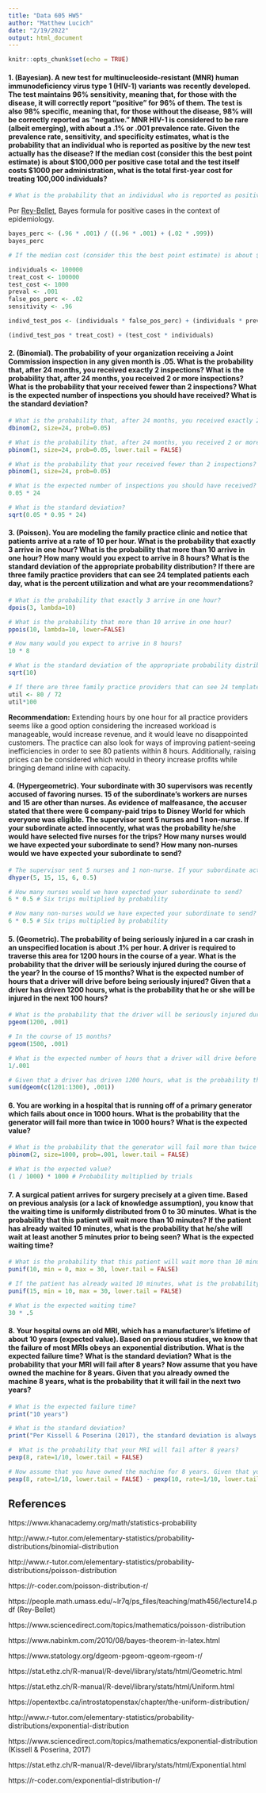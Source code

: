 ```yaml
---
title: "Data 605 HW5"
author: "Matthew Lucich"
date: "2/19/2022"
output: html_document
---
```


```r
knitr::opts_chunk$set(echo = TRUE)
```


#### 1. (Bayesian). A new test for multinucleoside-resistant (MNR) human immunodeficiency virus type 1 (HIV-1) variants was recently developed. The test maintains 96% sensitivity, meaning that, for those with the disease, it will correctly report “positive” for 96% of them. The test is also 98% specific, meaning that, for those without the disease, 98% will be correctly reported as “negative.” MNR HIV-1 is considered to be rare (albeit emerging), with about a .1% or .001 prevalence rate. Given the prevalence rate, sensitivity, and specificity estimates, what is the probability that an individual who is reported as positive by the new test actually has the disease? If the median cost (consider this the best point estimate) is about $100,000 per positive case total and the test itself costs $1000 per administration, what is the total first-year cost for treating 100,000 individuals?


```r
# What is the probability that an individual who is reported as positive by the new test actually has the disease? 
```

Per [Rey-Bellet](https://people.math.umass.edu/~lr7q/ps_files/teaching/math456/lecture14.pdf), Bayes formula for positive cases in the context of epidemiology.

\begin{equation}
\label{eq:bayes}
P(D|+) = \frac{P(+|D) P(D)}
{P(+|D) P(D) + P(+|\overline{D}) P(\overline{D})}
\end{equation}

```r
bayes_perc <- (.96 * .001) / ((.96 * .001) + (.02 * .999))
bayes_perc
```

```r

# If the median cost (consider this the best point estimate) is about $100,000 per positive case total and the test itself costs $1000 per administration, what is the total first-year cost for treating 100,000 individuals?

individuals <- 100000
treat_cost <- 100000
test_cost <- 1000
preval <- .001
false_pos_perc <- .02
sensitivity <- .96

indivd_test_pos <- (individuals * false_pos_perc) + (individuals * preval * sensitivity)

(indivd_test_pos * treat_cost) + (test_cost * individuals)

```



#### 2. (Binomial). The probability of your organization receiving a Joint Commission inspection in any given month is .05. What is the probability that, after 24 months, you received exactly 2 inspections? What is the probability that, after 24 months, you received 2 or more inspections? What is the probability that your received fewer than 2 inspections? What is the expected number of inspections you should have received? What is the standard deviation?


```r

# What is the probability that, after 24 months, you received exactly 2 inspections?
dbinom(2, size=24, prob=0.05) 

# What is the probability that, after 24 months, you received 2 or more inspections? 
pbinom(1, size=24, prob=0.05, lower.tail = FALSE) 

# What is the probability that your received fewer than 2 inspections? 
pbinom(1, size=24, prob=0.05) 

# What is the expected number of inspections you should have received? 
0.05 * 24

# What is the standard deviation?
sqrt(0.05 * 0.95 * 24)

```



#### 3. (Poisson). You are modeling the family practice clinic and notice that patients arrive at a rate of 10 per hour. What is the probability that exactly 3 arrive in one hour? What is the probability that more than 10 arrive in one hour? How many would you expect to arrive in 8 hours? What is the standard deviation of the appropriate probability distribution? If there are three family practice providers that can see 24 templated patients each day, what is the percent utilization and what are your recommendations?

```r

# What is the probability that exactly 3 arrive in one hour?
dpois(3, lambda=10)

# What is the probability that more than 10 arrive in one hour? 
ppois(10, lambda=10, lower=FALSE)

# How many would you expect to arrive in 8 hours? 
10 * 8

# What is the standard deviation of the appropriate probability distribution? 
sqrt(10)

# If there are three family practice providers that can see 24 templated patients each day, what is the percent utilization and what are your recommendations?
util <- 80 / 72
util*100

```
**Recommendation:** Extending hours by one hour for all practice providers seems like a good option considering the increased workload is manageable, would increase revenue, and it would leave no disappointed customers. The practice can also look for ways of improving patient-seeing inefficiencies in order to see 80 patients within 8 hours. Additionally, raising prices can be considered which would in theory increase profits while bringing demand inline with capacity.


#### 4. (Hypergeometric). Your subordinate with 30 supervisors was recently accused of favoring nurses. 15 of the subordinate’s workers are nurses and 15 are other than nurses. As evidence of malfeasance, the accuser stated that there were 6 company-paid trips to Disney World for which everyone was eligible. The supervisor sent 5 nurses and 1 non-nurse. If your subordinate acted innocently, what was the probability he/she would have selected five nurses for the trips? How many nurses would we have expected your subordinate to send? How many non-nurses would we have expected your subordinate to send?

```r

# The supervisor sent 5 nurses and 1 non-nurse. If your subordinate acted innocently, what was the probability he/she would have selected five nurses for the trips
dhyper(5, 15, 15, 6, 0.5)

# How many nurses would we have expected your subordinate to send?
6 * 0.5 # Six trips multiplied by probability

# How many non-nurses would we have expected your subordinate to send?
6 * 0.5 # Six trips multiplied by probability

```


#### 5. (Geometric). The probability of being seriously injured in a car crash in an unspecified location is about .1% per hour. A driver is required to traverse this area for 1200 hours in the course of a year. What is the probability that the driver will be seriously injured during the course of the year? In the course of 15 months? What is the expected number of hours that a driver will drive before being seriously injured? Given that a driver has driven 1200 hours, what is the probability that he or she will be injured in the next 100 hours? 

```r

# What is the probability that the driver will be seriously injured during the course of the year?
pgeom(1200, .001)

# In the course of 15 months? 
pgeom(1500, .001)

# What is the expected number of hours that a driver will drive before being seriously injured? 
1/.001

# Given that a driver has driven 1200 hours, what is the probability that he or she will be injured in the next 100 hours?
sum(dgeom(c(1201:1300), .001))

```


#### 6. You are working in a hospital that is running off of a primary generator which fails about once in 1000 hours. What is the probability that the generator will fail more than twice in 1000 hours? What is the expected value?

```r

# What is the probability that the generator will fail more than twice in 1000 hours?
pbinom(2, size=1000, prob=.001, lower.tail = FALSE) 

# What is the expected value?
(1 / 1000) * 1000 # Probability multiplied by trials

```


#### 7. A surgical patient arrives for surgery precisely at a given time. Based on previous analysis (or a lack of knowledge assumption), you know that the waiting time is uniformly distributed from 0 to 30 minutes. What is the probability that this patient will wait more than 10 minutes? If the patient has already waited 10 minutes, what is the probability that he/she will wait at least another 5 minutes prior to being seen? What is the expected waiting time?

```r

# What is the probability that this patient will wait more than 10 minutes?
punif(10, min = 0, max = 30, lower.tail = FALSE)

# If the patient has already waited 10 minutes, what is the probability that he/she will wait at least another 5 minutes prior to being seen? 
punif(15, min = 10, max = 30, lower.tail = FALSE) 

# What is the expected waiting time?
30 * .5

```


#### 8. Your hospital owns an old MRI, which has a manufacturer’s lifetime of about 10 years (expected value). Based on previous studies, we know that the failure of most MRIs obeys an exponential distribution. What is the expected failure time? What is the standard deviation? What is the probability that your MRI will fail after 8 years? Now assume that you have owned the machine for 8 years. Given that you already owned the machine 8 years, what is the probability that it will fail in the next two years?


```r

# What is the expected failure time? 
print("10 years")

# What is the standard deviation? 
print("Per Kissell & Poserina (2017), the standard deviation is always equal to the mean. Therefore, the standard deviation is 10 years")

#  What is the probability that your MRI will fail after 8 years? 
pexp(8, rate=1/10, lower.tail = FALSE)

# Now assume that you have owned the machine for 8 years. Given that you already owned the machine 8 years, what is the probability that it will fail in the next two years?
pexp(8, rate=1/10, lower.tail = FALSE) - pexp(10, rate=1/10, lower.tail = FALSE)

```



## References

https://www.khanacademy.org/math/statistics-probability 

http://www.r-tutor.com/elementary-statistics/probability-distributions/binomial-distribution 

http://www.r-tutor.com/elementary-statistics/probability-distributions/poisson-distribution 

https://r-coder.com/poisson-distribution-r/ 

https://people.math.umass.edu/~lr7q/ps_files/teaching/math456/lecture14.pdf (Rey-Bellet)

https://www.sciencedirect.com/topics/mathematics/poisson-distribution 

https://www.nabinkm.com/2010/08/bayes-theorem-in-latex.html

https://www.statology.org/dgeom-pgeom-qgeom-rgeom-r/

https://stat.ethz.ch/R-manual/R-devel/library/stats/html/Geometric.html 

https://stat.ethz.ch/R-manual/R-devel/library/stats/html/Uniform.html 

https://opentextbc.ca/introstatopenstax/chapter/the-uniform-distribution/

http://www.r-tutor.com/elementary-statistics/probability-distributions/exponential-distribution

https://www.sciencedirect.com/topics/mathematics/exponential-distribution (Kissell & Poserina, 2017)

https://stat.ethz.ch/R-manual/R-devel/library/stats/html/Exponential.html

https://r-coder.com/exponential-distribution-r/


